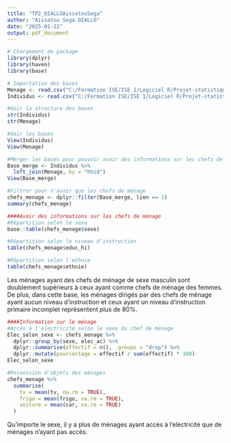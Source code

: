 ```yaml
---
title: "TP2_DIALLOAissatouSega"
author: "Aissatou Sega DIALLO"
date: "2025-01-22"
output: pdf_document
---
```


```r
# Chargement de package
library(dplyr)
library(haven)
library(base)

# Importation des bases
Menage <- read.csv("C:/Formation ISE/ISE 1/Logiciel R/Projet-statistique-sous-R/TP 2/TP2_DIALLO_AissatouSega/Données/ehcvm_menage_SEN2021.csv")
Individus <- read.csv("C:/Formation ISE/ISE 1/Logiciel R/Projet-statistique-sous-R/TP 2/TP2_DIALLO_AissatouSega/Données/ehcvm_individu_SEN2021.csv")
```

```r
#Voir la structure des bases 
str(Individus)
str(Menage)

#Voir les bases 
View(Individus)
View(Menage)
```

```r
#Merger les bases pour pouvoir avoir des informations sur les chefs de ménage
Base_merge <- Individus %>%
  left_join(Menage, by = "hhid")
View(Base_merge)
```

```r
#Filtrer pour n'avoir que les chefs de ménage
chefs_menage <- dplyr::filter(Base_merge, lien == 1)
summary(chefs_menage)
```

```r
####Avoir des informations sur les chefs de ménage
#Répartition selon le sexe
base::table(chefs_menage$sexe)

#Répartition selon le niveau d'instruction
table(chefs_menage$educ_hi)

#Répartition selon l'ethnie
table(chefs_menage$ethnie)
```


Les ménages ayant des chefs de ménage de sexe masculin sont doublement supérieurs à ceux ayant comme chefs de ménage des femmes.
De plus, dans cette base, les ménages dirigés par des chefs de ménage ayant aucun niveau d'instruction et ceux ayant un niveau d'instruction primaire incomplet représentent plus de 80%.

```r
####Information sur le ménage 
#Accès à l'électricité selon le sexe du chef de ménage
Elec_selon_sexe <- chefs_menage %>%
  dplyr::group_by(sexe, elec_ac) %>%
  dplyr::summarise(effectif = n(), .groups = "drop") %>%
  dplyr::mutate(pourcentage = effectif / sum(effectif) * 100)
Elec_selon_sexe

#Possession d'objets des ménages
chefs_menage %>%
  summarise(
    tv = mean(tv, na.rm = TRUE),
    frigo = mean(frigo, na.rm = TRUE),
    voiture = mean(car, na.rm = TRUE)
  )
```
Qu'importe le sexe, il y a plus de ménages ayant accès à l'electricité que de ménages n'ayant pas accès.







